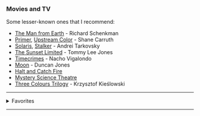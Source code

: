 <SEO title="Movies" />

### Movies and TV

Some lesser-known ones that I recommend:

- [The Man from Earth](https://www.imdb.com/title/tt0756683/) - Richard Schenkman
- [Primer](https://www.imdb.com/title/tt0390384/), [Upstream Color](https://www.imdb.com/title/tt2084989/) - Shane Carruth
- [Solaris](https://www.imdb.com/title/tt0069293/), [Stalker](https://www.imdb.com/title/tt0079944/) - Andrei Tarkovsky
- [The Sunset Limited](https://www.imdb.com/title/tt1510938/) - Tommy Lee Jones
- [Timecrimes](https://www.imdb.com/title/tt0480669/) - Nacho Vigalondo
- [Moon](https://www.imdb.com/title/tt1182345/) - Duncan Jones
- [Halt and Catch Fire](https://www.imdb.com/title/tt2543312/)
- [Mystery Science Theatre](https://www.imdb.com/title/tt0094517/)
- [Three Colours Trilogy](https://en.wikipedia.org/wiki/Three_Colours_trilogy) - Krzysztof Kieślowski

---

<details>
  <summary>Favorites</summary>
  (Curated from over 800 titles I've watched)
  <ul>
    Directors/
    <li>Christopher Nolan</li>
    <li>Quentin Tarantino</li>
    <br />
    Anime/
    <li>Fullmetal Alchemist</li>
    <li>Fullmetal Alchemist: Brotherhood</li>
    <li>Death Note</li>
    <li>Steins;Gate</li>
    <li>Demon Slayer</li>
    <li>Attack on Titan</li>
    <li>One Piece</li>
    <li>Berserk</li>
    <li>One Punch Man</li>
    <li>Naruto</li>
    <li>Cowboy Bebop</li>
    <li>Castlevania</li>
    <li>Erased</li>
    <li>Hunter x Hunter</li>
    <li>Neon Genesis Evangelion</li>
    <br />
    Movie Series/
    <li>Back to the Future</li>
    <li>Star Wars</li>
    <li>Star Trek</li>
    <li>Harry Potter</li>
    <li>The Matrix</li>
    <li>The Dark Knight</li>
    <li>Indiana Jones</li>
    <li>Frankenstein</li>
    <li>X-Men</li>
    <li>Avengers</li>
    <li>The Bourne</li>
    <li>Men in Black</li>
    <li>Monty Python</li>
    <br />
    TV-Series/
    <li>Star Trek</li>
    <li>Doctor Who (1963-1989)</li>
    <li>The Hitchhiker's Guide to the Galaxy (1981)</li>
    <li>Futurama</li>
    <li>The Simpsons</li>
    <li>Mr. Robot</li>
    <li>The Expanse</li>
    <li>Firefly</li>
    <li>STARGᐰTE</li>
    <li>Battlestar Galactica</li>
    <li>Love, Death & Robots</li>
    <li>Silicon Valley</li>
    <li>Black Mirror</li>
    <li>Rick and Morty</li>
    <li>BoJack Horseman</li>
    <li>Archer</li>
    <li>Breaking Bad</li>
    <li>Lucifer</li>
    <li>The IT Crowd</li>
    <li>The Big Bang Theory</li>
    <li>Marco Polo</li>
    <li>The Witcher</li>
    <li>Peaky Blinders</li>
    <li>Dark</li>
    <br />
    Movies/
    <li>Pirates of Silicon Valley</li>
    <li>Interstellar</li>
    <li>Memento</li>
    <li>Inception</li>
    <li>Shutter Island</li>
    <li>Fight Club</li>
    <li>The Butterfly Effect</li>
    <li>A Beautiful Mind</li>
    <li>Mulholand Drive</li>
    <li>Dead Poets Society</li>
    <li>Good Will Hunting</li>
    <li>Office Space</li>
    <li>The Imitation Game</li>
    <li>Ex Machina</li>
    <li>The Intouchables</li>
    <li>Donnie Darko</li>
    <li>The Good, the Bad and the Ugly</li>
    <li>12 Angry Men</li>
    <li>The Shawshank Redemption</li>
    <li>The Martian</li>
    <li>The Breakfast Club</li>
    <li>Se7en</li>
    <li>Requiem for a Dream</li>
    <li>Naked (1993)</li>
    <li>Predestination</li>
    <li>Shaun of the Dead</li>
    <li>Hot Fuzz</li>
    <li>Zombieland</li>
  </ul>
</details>

---
